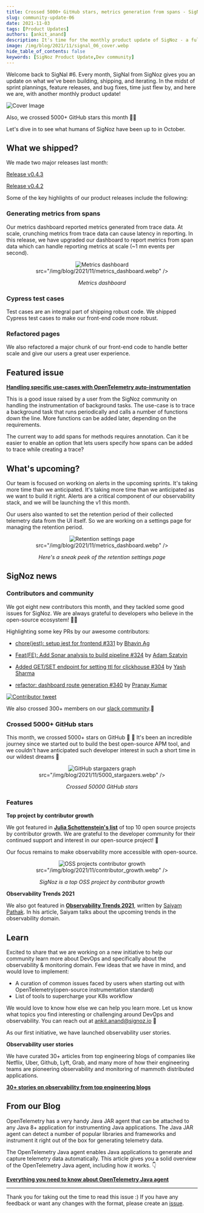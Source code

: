```yaml
---
title: Crossed 5000+ GitHub stars, metrics generation from spans - SigNal 06
slug: community-update-06
date: 2021-11-03
tags: [Product Updates]
authors: [ankit_anand]
description: It's time for the monthly product update of SigNoz - a full-stack open-source and observability tool. Find out what we've been upto at SigNoz during October, 2021.
image: /img/blog/2021/11/signal_06_cover.webp
hide_table_of_contents: false
keywords: [SigNoz Product Update,Dev community]
---
```


<head>
  <link rel="canonical" href="https://signoz.io/blog/community-update-06/"/>
</head>

Welcome back to SigNal #6. Every month, SigNal from SigNoz gives you an update on what we've been building, shipping, and iterating. In the midst of sprint plannings, feature releases, and bug fixes, time just flew by, and here we are, with another monthly product update!



![Cover Image](/img/blog/2021/11/signal_06_cover.webp)

Also, we crossed 5000+ GitHub stars this month 🚀😎

Let's dive in to see what humans of SigNoz have been up to in October.

## What we shipped?

We made two major releases last month:

[Release v0.4.3](https://github.com/SigNoz/signoz/releases/tag/v0.4.3)

[Release v0.4.2](https://github.com/SigNoz/signoz/releases/tag/v0.4.2)

Some of the key highlights of our product releases include the following:

### Generating metrics from spans

Our metrics dashboard reported metrics generated from trace data. At scale, crunching metrics from trace data can cause latency in reporting. In this release, we have upgraded our dashboard to report metrics from span data which can handle reporting metrics at scale (~1 mn events per second).

<figure data-zoomable align='center'>
    <img className="box-shadowed-image"
   alt="Metrics dashboard"
   
   src="/img/blog/2021/11/metrics_dashboard.webp"
   />
<figcaption><i>Metrics dashboard</i></figcaption>
</figure>


### Cypress test cases

Test cases are an integral part of shipping robust code. We shipped Cypress test cases to make our front-end code more robust.

### Refactored pages

We also refactored a major chunk of our front-end code to handle better scale and give our users a great user experience.

## Featured issue

**[Handling specific use-cases with OpenTelemetry auto-instrumentation](https://github.com/SigNoz/signoz/issues/345)**

This is a good issue raised by a user from the SigNoz community on handling the instrumentation of background tasks. The use-case is to trace a background task that runs periodically and calls a number of functions down the line. More functions can be added later, depending on the requirements.

The current way to add spans for methods requires annotation. Can it be easier to enable an option that lets users specify how spans can be added to trace while creating a trace?

## What's upcoming?

Our team is focused on working on alerts in the upcoming sprints. It's taking more time than we anticipated. It's taking more time than we anticipated as we want to build it right. Alerts are a critical component of our observability stack, and we will be launching the v1 this month.

Our users also wanted to set the retention period of their collected telemetry data from the UI itself. So we are working on a settings page for managing the retention period.

<figure data-zoomable align='center'>
    <img className="box-shadowed-image"
   alt="Retention settings page"
   
   src="/img/blog/2021/11/metrics_dashboard.webp"
   />
<figcaption><i>Here's a sneak peek of the retention settings page</i></figcaption>
</figure>


## SigNoz news

### Contributors and community

We got eight new contributors this month, and they tackled some good issues for SigNoz. We are always grateful to developers who believe in the open-source ecosystem! 🥳🚀

Highlighting some key PRs by our awesome contributors:

- [chore(jest): setup jest for frontend #331](https://github.com/SigNoz/signoz/pull/331) by [Bhavin Ag](https://github.com/SigNoz/signoz/pull/331)

- [Feat(FE): Add Sonar analysis to build pipeline #324](https://github.com/SigNoz/signoz/pull/324) by [Adam Szatyin](https://github.com/szatyinadam)

- [Added GET/SET endpoint for setting ttl for clickhouse #304](https://github.com/SigNoz/signoz/pull/304) by [Yash Sharma](https://github.com/yashrsharma44)

- [refactor: dashboard route generation #340](https://github.com/SigNoz/signoz/pull/340) by [Pranay Kumar](https://github.com/pranayrauthu)



[![Contributor tweet](/img/blog/2021/11/contributor_tweet.webp)](https://twitter.com/estee_tey/status/1453294489167085577)



We also crossed 300+ members on our [slack community](https://signoz.io/slack).🥳

### Crossed 5000+ GitHub stars

This month, we crossed 5000+ stars on GitHub 🚀 🎉 It's been an incredible journey since we started out to build the best open-source APM tool, and we couldn't have anticipated such developer interest in such a short time in our wildest dreams 🥳

<figure data-zoomable align='center'>
    <img className="box-shadowed-image"
   alt="GitHub stargazers graph"
   
   src="/img/blog/2021/11/5000_stargazers.webp"
   />
<figcaption><i>Crossed 50000 GitHub stars</i></figcaption>
</figure>


### Features

**Top project by contributor growth**

We got featured in **[Julia Schottenstein's list](https://osschott.metabaseapp.com/public/dashboard/ece8baa7-77fe-4246-abea-4b4d94896631)** of top 10 open source projects by contributor growth. We are grateful to the developer community for their continued support and interest in our open-source project! 🤗

Our focus remains to make observability more accessible with open-source.

<figure data-zoomable align='center'>
    <img className="box-shadowed-image"
   alt="OSS projects contributor growth"
   
   src="/img/blog/2021/11/contributor_growth.webp"
   />
<figcaption><i>SigNoz is a top OSS project by contributor growth</i></figcaption>
</figure>


**Observability Trends 2021**

We also got featured in **[Observability Trends 2021](https://www.civo.com/blog/observability-trends-2021)**, written by [Saiyam Pathak](https://twitter.com/SaiyamPathak). In his article, Saiyam talks about the upcoming trends in the observability domain.

## Learn

Excited to share that we are working on a new initiative to help our community learn more about DevOps and specifically about the observability & monitoring domain. Few ideas that we have in mind, and would love to implement:

- A curation of common issues faced by users when starting out with OpenTelemetry(open-source instrumentation standard)
- List of tools to supercharge your K8s workflow

We would love to know how else we can help you learn more. Let us know what topics you find interesting or challenging around DevOps and observability. You can reach out at ankit.anand@signoz.io 🙌

As our first initiative, we have launched observability user stories.

**Observability user stories**

We have curated 30+ articles from top engineering blogs of companies like Netflix, Uber, Github, Lyft, Grab, and many more of how their engineering teams are pioneering observability and monitoring of mammoth distributed applications.

**[30+ stories on observability from top engineering blogs](https://signoz.io/learn/user-stories)**

## From our Blog

OpenTelemetry has a very handy Java JAR agent that can be attached to any Java 8+ application for instrumenting Java applications. The Java JAR agent can detect a number of popular libraries and frameworks and instrument it right out of the box for generating telemetry data.

The OpenTelemetry Java agent enables Java applications to generate and capture telemetry data automatically. This article gives you a solid overview of the OpenTelemetry Java agent, including how it works. 👇

**[Everything you need to know about OpenTelemetry Java agent](https://signoz.io/opentelemetry/java-agent/)**

---

Thank you for taking out the time to read this issue :) If you have any feedback or want any changes with the format, please create an [issue](https://github.com/SigNoz/signoz/issues).

